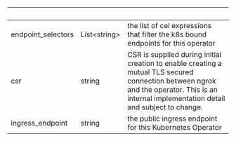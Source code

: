 
| &nbsp;             | &nbsp;             | &nbsp;                                                                                                                                                                                      |
| ------------------ | ------------------ | ------------------------------------------------------------------------------------------------------------------------------------------------------------------------------------------- |
| endpoint_selectors | List&lt;string&gt; | the list of cel expressions that filter the k8s bound endpoints for this operator                                                                                                           |
| csr                | string             | CSR is supplied during initial creation to enable creating a mutual TLS secured connection between ngrok and the operator. This is an internal implementation detail and subject to change. |
| ingress_endpoint   | string             | the public ingress endpoint for this Kubernetes Operator                                                                                                                                    |
